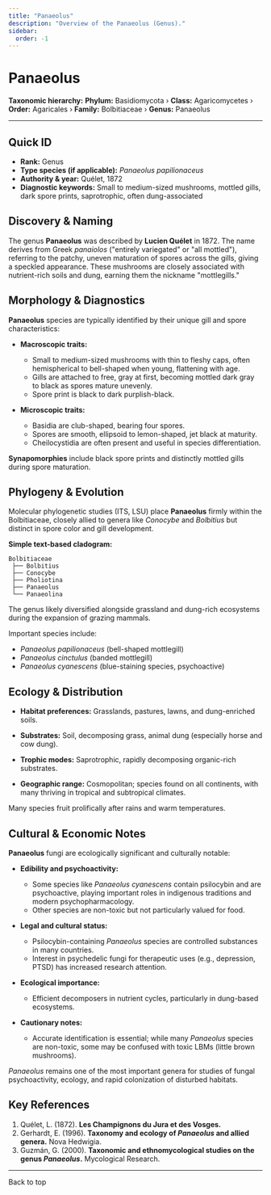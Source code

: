 ```yaml
---
title: "Panaeolus"
description: "Overview of the Panaeolus (Genus)."
sidebar:
  order: -1
---
```



# Panaeolus <Badge variant="note" text="Genus" />

**Taxonomic hierarchy:** **Phylum:** Basidiomycota › **Class:** Agaricomycetes › **Order:** Agaricales › **Family:** Bolbitiaceae › **Genus:** Panaeolus

---

## Quick ID
* **Rank:** Genus  
* **Type species (if applicable):** _Panaeolus papilionaceus_  
* **Authority & year:** Quélet, 1872  
* **Diagnostic keywords:** Small to medium-sized mushrooms, mottled gills, dark spore prints, saprotrophic, often dung-associated  

## Discovery & Naming
The genus **Panaeolus** was described by **Lucien Quélet** in 1872. The name derives from Greek _panaiolos_ ("entirely variegated" or "all mottled"), referring to the patchy, uneven maturation of spores across the gills, giving a speckled appearance. These mushrooms are closely associated with nutrient-rich soils and dung, earning them the nickname "mottlegills."

## Morphology & Diagnostics
**Panaeolus** species are typically identified by their unique gill and spore characteristics:

- **Macroscopic traits:**
  - Small to medium-sized mushrooms with thin to fleshy caps, often hemispherical to bell-shaped when young, flattening with age.
  - Gills are attached to free, gray at first, becoming mottled dark gray to black as spores mature unevenly.
  - Spore print is black to dark purplish-black.

- **Microscopic traits:**
  - Basidia are club-shaped, bearing four spores.
  - Spores are smooth, ellipsoid to lemon-shaped, jet black at maturity.
  - Cheilocystidia are often present and useful in species differentiation.

**Synapomorphies** include black spore prints and distinctly mottled gills during spore maturation.

## Phylogeny & Evolution
Molecular phylogenetic studies (ITS, LSU) place **Panaeolus** firmly within the Bolbitiaceae, closely allied to genera like _Conocybe_ and _Bolbitius_ but distinct in spore color and gill development.

**Simple text-based cladogram:**
```
Bolbitiaceae
 ├── Bolbitius
 ├── Conocybe
 ├── Pholiotina
 ├── Panaeolus
 └── Panaeolina
```
The genus likely diversified alongside grassland and dung-rich ecosystems during the expansion of grazing mammals.

Important species include:

- _Panaeolus papilionaceus_ (bell-shaped mottlegill)
- _Panaeolus cinctulus_ (banded mottlegill)
- _Panaeolus cyanescens_ (blue-staining species, psychoactive)

## Ecology & Distribution
- **Habitat preferences:** Grasslands, pastures, lawns, and dung-enriched soils.
- **Substrates:** Soil, decomposing grass, animal dung (especially horse and cow dung).
- **Trophic modes:** Saprotrophic, rapidly decomposing organic-rich substrates.

- **Geographic range:** Cosmopolitan; species found on all continents, with many thriving in tropical and subtropical climates.

Many species fruit prolifically after rains and warm temperatures.

## Cultural & Economic Notes
**Panaeolus** fungi are ecologically significant and culturally notable:

- **Edibility and psychoactivity:**
  - Some species like _Panaeolus cyanescens_ contain psilocybin and are psychoactive, playing important roles in indigenous traditions and modern psychopharmacology.
  - Other species are non-toxic but not particularly valued for food.

- **Legal and cultural status:**
  - Psilocybin-containing _Panaeolus_ species are controlled substances in many countries.
  - Interest in psychedelic fungi for therapeutic uses (e.g., depression, PTSD) has increased research attention.

- **Ecological importance:**
  - Efficient decomposers in nutrient cycles, particularly in dung-based ecosystems.

- **Cautionary notes:**
  - Accurate identification is essential; while many _Panaeolus_ species are non-toxic, some may be confused with toxic LBMs (little brown mushrooms).

_Panaeolus_ remains one of the most important genera for studies of fungal psychoactivity, ecology, and rapid colonization of disturbed habitats.

## Key References
1. Quélet, L. (1872). **Les Champignons du Jura et des Vosges.**  
2. Gerhardt, E. (1996). **Taxonomy and ecology of _Panaeolus_ and allied genera.** Nova Hedwigia.  
3. Guzmán, G. (2000). **Taxonomic and ethnomycological studies on the genus _Panaeolus_.** Mycological Research.  

---

<LinkButton href="#top" variant="minimal" icon="arrow-up">
  Back to top
</LinkButton>
